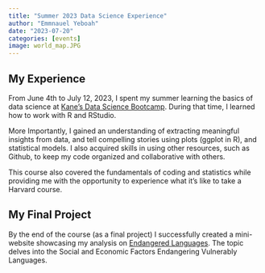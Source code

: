 ```yaml
---
title: "Summer 2023 Data Science Experience"
author: "Emmnauel Yeboah"
date: "2023-07-20"
categories: [events]
image: world_map.JPG
---
```


## My Experience 
From June 4th to July 12, 2023, I spent my summer learning the basics of data science at [Kane's Data Science Bootcamp](https://bootcamp.davidkane.info/). During that time, I learned how to work with R and RStudio. 

More Importantly, I gained an understanding of extracting meaningful insights from data, and tell compelling stories using plots (ggplot in R), and statistical models. I also acquired skills in using other resources, such as Github, to keep my code organized and collaborative with others.

This course also covered the fundamentals of coding and statistics while providing me with the opportunity to experience what it's like to take a Harvard course. 

## My Final Project
By the end of the course (as a final project) I successfully created a mini-website showcasing my analysis on [Endangered Languages](https://ema-pubweb0707.quarto.pub/kanes_ds-class_degree-of-endangered-languages/). The topic delves into the Social and Economic Factors Endangering Vulnerably Languages.